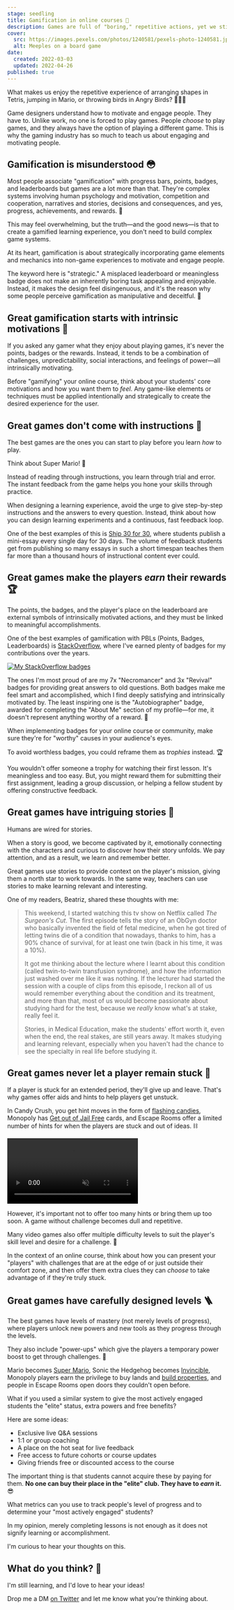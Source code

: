 ```yaml
---
stage: seedling
title: Gamification in online courses 🎲
description: Games are full of "boring," repetitive actions, yet we still love them! What can we learn from them to create sticky, fun learning experiences? 🤔
cover:
  src: https://images.pexels.com/photos/1240581/pexels-photo-1240581.jpeg?auto=compress&cs=tinysrgb&dpr=2&h=750&w=1260
  alt: Meeples on a board game
date:
  created: 2022-03-03
  updated: 2022-04-26
published: true
---
```


What makes us enjoy the repetitive experience of arranging shapes in Tetris, jumping in Mario, or throwing birds in Angry Birds? 🤷🏻‍♂️

Game designers understand how to motivate and engage people. They have to. Unlike work, no one is forced to play games. People _choose_ to play games, and they always have the option of playing a different game. This is why the gaming industry has so much to teach us about engaging and motivating people.

## Gamification is misunderstood 😳

Most people associate "gamification" with progress bars, points, badges, and leaderboards but games are a lot more than that. They're complex systems involving human psychology and motivation, competition and cooperation, narratives and stories, decisions and consequences, and yes, progress, achievements, and rewards. 🏅

This may feel overwhelming, but the truth—and the good news—is that to create a gamified learning experience, you don't need to build complex game systems.

At its heart, gamification is about strategically incorporating game elements and mechanics into non-game experiences to motivate and engage people.

The keyword here is "strategic." A misplaced leaderboard or meaningless badge does not make an inherently boring task appealing and enjoyable. Instead, it makes the design feel disingenuous, and it's the reason why some people perceive gamification as manipulative and deceitful. 😬

## Great gamification starts with intrinsic motivations 🤩

If you asked any gamer what they enjoy about playing games, it's never the points, badges or the rewards. Instead, it tends to be a combination of challenges, unpredictability, social interactions, and feelings of power—all intrinsically motivating.

Before "gamifying" your online course, think about your students' core motivations and how you want them to _feel_. Any game-like elements or techniques must be applied intentionally and strategically to create the desired experience for the user.

## Great games don't come with instructions 📖

The best games are the ones you can start to play before you learn _how_ to play.

Think about Super Mario! 🍄

Instead of reading through instructions, you learn through trial and error. The instant feedback from the game helps you hone your skills through practice.

When designing a learning experience, avoid the urge to give step-by-step instructions and the answers to every question. Instead, think about how you can design learning experiments and a continuous, fast feedback loop.

One of the best examples of this is [Ship 30 for 30](https://www.ship30for30.com/), where students publish a mini-essay every single day for 30 days. The volume of feedback students get from publishing so many essays in such a short timespan teaches them far more than a thousand hours of instructional content ever could.

## Great games make the players _earn_ their rewards 🏆

The points, the badges, and the player's place on the leaderboard are external symbols of intrinsically motivated actions, and they must be linked to meaningful accomplishments.

One of the best examples of gamification with PBLs (Points, Badges, Leaderboards) is [StackOverflow](https://stackoverflow.com/), where I've earned plenty of badges for my contributions over the years.

[![My StackOverflow badges](/img/stackoverflow-badges.png)](https://stackoverflow.com/users/635069/merott?tab=badges)

The ones I'm most proud of are my 7x "Necromancer" and 3x "Revival" badges for providing great answers to old questions. Both badges make me feel smart and accomplished, which I find deeply satisfying and intrinsically motivated by. The least inspiring one is the "Autobiographer" badge, awarded for completing the "About Me" section of my profile—for me, it doesn't represent anything worthy of a reward. 🥱

When implementing badges for your online course or community, make sure they're for "worthy" causes in your audience's eyes.

To avoid worthless badges, you could reframe them as _trophies_ instead. 🏆

You wouldn't offer someone a trophy for watching their first lesson. It's meaningless and too easy. But, you might reward them for submitting their first assignment, leading a group discussion, or helping a fellow student by offering constructive feedback.

## Great games have intriguing stories 🐉

Humans are wired for stories.

When a story is good, we become captivated by it, emotionally connecting with the characters and curious to discover how their story unfolds. We pay attention, and as a result, we learn and remember better.

Great games use stories to provide context on the player's mission, giving them a north star to work towards. In the same way, teachers can use stories to make learning relevant and interesting.

One of my readers, Beatriz, shared these thoughts with me:

> This weekend, I started watching this tv show on Netflix called _The Surgeon's Cut_. The first episode tells the story of an ObGyn doctor who basically invented the field of fetal medicine, when he got tired of letting twins die of a condition that nowadays, thanks to him, has a 90% chance of survival, for at least one twin (back in his time, it was a 10%).
>
> It got me thinking about the lecture where I learnt about this condition (called twin-to-twin transfusion syndrome), and how the information just washed over me like it was nothing. If the lecturer had started the session with a couple of clips from this episode, I reckon all of us would remember everything about the condition and its treatment, and more than that, most of us would become passionate about studying hard for the test, because we _really_ know what's at stake, really feel it.
>
> Stories, in Medical Education, make the students' effort worth it, even when the end, the real stakes, are still years away. It makes studying and learning relevant, especially when you haven't had the chance to see the specialty in real life before studying it.

## Great games never let a player remain stuck 🛑

If a player is stuck for an extended period, they'll give up and leave. That's why games offer aids and hints to help players get unstuck.

In Candy Crush, you get hint moves in the form of [flashing candies](https://candycrush.fandom.com/wiki/Hint_Moves), Monopoly has [Get out of Jail Free](<https://monopoly.fandom.com/wiki/Get_out_of_Jail_Free_(card)>) cards, and Escape Rooms offer a limited number of hints for when the players are stuck and out of ideas. ⛓

<video autoPlay loop muted>
  <source src="/video/candy-crush-hint-moves.mp4" />
</video>

However, it's important not to offer too many hints or bring them up too soon. A game without challenge becomes dull and repetitive.

Many video games also offer multiple difficulty levels to suit the player's skill level and desire for a challenge. 💪

In the context of an online course, think about how you can present your "players" with challenges that are at the edge of or just outside their comfort zone, and then offer them extra clues they can _choose_ to take advantage of if they're truly stuck.

## Great games have carefully designed levels 🪜

The best games have levels of mastery (not merely levels of progress), where players unlock new powers and new tools as they progress through the levels.

They also include "power-ups" which give the players a temporary power boost to get through challenges. 🔋

Mario becomes [Super Mario](https://mario.fandom.com/wiki/Super_Mushroom), Sonic the Hedgehog becomes [Invincible](https://sonic.fandom.com/wiki/Invincible), Monopoly players earn the privilege to buy lands and [build properties](https://monopoly.fandom.com/wiki/Houses), and people in Escape Rooms open doors they couldn't open before.

What if you used a similar system to give the most actively engaged students the "elite" status, extra powers and free benefits?

Here are some ideas:

- Exclusive live Q&A sessions
- 1:1 or group coaching
- A place on the hot seat for live feedback
- Free access to future cohorts or course updates
- Giving friends free or discounted access to the course

The important thing is that students cannot acquire these by paying for them. **No one can buy their place in the "elite" club. They have to _earn_ it.** 😎

<Question title="What metrics to use?">

What metrics can you use to track people's level of progress and to determine your "most actively engaged" students?

In my opinion, merely completing lessons is not enough as it does not signify learning or accomplishment.

I'm curious to hear your thoughts on this.

</Question>

## What do you think? 🤔

I'm still learning, and I'd love to hear your ideas!

Drop me a DM [on Twitter](https://twitter.com/merott) and let me know what you're thinking about.

